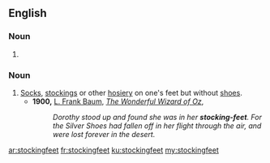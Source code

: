 {{also|stocking-feet}}
==English==

===Noun===
{{head|en|noun plural form}}

# {{plural of|stockingfoot|lang=en}}

===Noun===
{{en-plural noun}}

# [[socks|Socks]], [[stockings]] or other [[hosiery]] on one's feet but without [[shoe]]s.
#* '''1900,''' [[w:L. Frank Baum|L. Frank Baum]], ''[[s:The Wonderful Wizard of Oz|The Wonderful Wizard of Oz]]'',
#*: ''Dorothy stood up and found she was in her '''stocking-feet'''. For the Silver Shoes had fallen off in her flight through the air, and were lost forever in the desert.''

[[ar:stockingfeet]]
[[fr:stockingfeet]]
[[ku:stockingfeet]]
[[my:stockingfeet]]